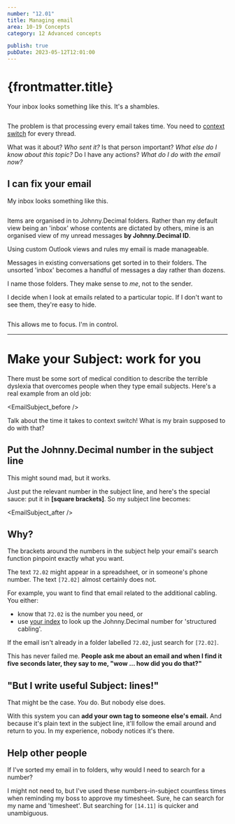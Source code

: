 ```yaml
---
number: "12.01"
title: Managing email
area: 10-19 Concepts
category: 12 Advanced concepts

publish: true
pubDate: 2023-05-12T12:01:00
---
```



# {frontmatter.title}

Your inbox looks something like this. It's a shambles.

<img srcset="/img/12.01-outlook-crop2-disorganised.webp 2x" />

The problem is that processing every email takes time. You need to [context switch](https://duckduckgo.com/?q=context+switching&ia=web) for every thread.

What was it about? _Who sent it?_ Is that person important? _What else do I know about this topic?_ Do I have any actions? _What do I do with the email now?_

## I can fix your email

My inbox looks something like this.

<img srcset="/img/12.01-outlook-crop-jdfolders.webp 2x" />

Items are organised in to Johnny.Decimal folders. Rather than my default view being an 'inbox' whose contents are dictated by others, mine is an organised view of my unread messages **by Johnny.Decimal ID**.

Using custom Outlook views and rules my email is made manageable.

Messages in existing conversations get sorted in to their folders. The unsorted 'inbox' becomes a handful of messages a day rather than dozens.

I name those folders. They make sense to _me_, not to the sender.

I decide when I look at emails related to a particular topic. If I don't want to see them, they're easy to hide.

<img srcset="/img/12.01-outlook-collapsed-jdfolders.webp 2x" />

This allows me to focus. I'm in control.

---

# Make your Subject: work for you

There must be some sort of medical condition to describe the terrible dyslexia that overcomes people when they type email subjects. Here's a real example from an old job:

<EmailSubject_before />

Talk about the time it takes to context switch! What is my brain supposed to do with that?

## Put the Johnny.Decimal number in the subject line

This might sound mad, but it works.

Just put the relevant number in the subject line, and here's the special sauce: put it in **[square brackets]**. So my subject line becomes:

<EmailSubject_after />

## Why?

The brackets around the numbers in the subject help your email's search function pinpoint exactly what you want.

The text `72.02` might appear in a spreadsheet, or in someone's phone number. The text `[72.02]` almost certainly does not.

For example, you want to find that email related to the additional cabling. You either:

- know that `72.02` is the number you need, or
- use [your index](/10-19-concepts/11-core/11.05-the-index/) to look up the Johnny.Decimal number for 'structured cabling'.

If the email isn't already in a folder labelled `72.02`, just search for `[72.02]`.

This has never failed me. **People ask me about an email and when I find it five seconds later, they say to me, "wow … how did you do that?"**

## "But I write useful Subject: lines!"

That might be the case. _You_ do. But nobody else does.

With this system you can **add your own tag to someone else's email.** And because it's plain text in the subject line, it'll follow the email around and return to you. In my experience, nobody notices it's there.

## Help other people

If I've sorted my email in to folders, why would I need to search for a number?

I might not need to, but I've used these numbers-in-subject countless times when reminding my boss to approve my timesheet. Sure, he can search for my name and 'timesheet'. But searching for `[14.11]` is quicker and unambiguous.
